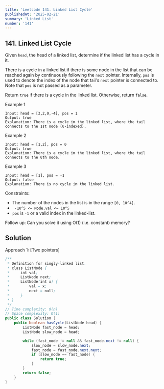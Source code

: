 ```yaml
---
title: 'Leetcode 141. Linked List Cycle'
publishedAt: '2025-02-21'
summary: 'Linked List'
number: '141'
---
```


## 141. Linked List Cycle

Given `head`, the head of a linked list, determine if the linked list has a cycle in it.

There is a cycle in a linked list if there is some node in the list that can be reached again by continuously following the `next` pointer. Internally, `pos` is used to denote the index of the node that tail's `next` pointer is connected to. Note that `pos` is not passed as a parameter.

Return `true` if there is a cycle in the linked list. Otherwise, return `false`.


Example 1
`````
Input: head = [3,2,0,-4], pos = 1
Output: true
Explanation: There is a cycle in the linked list, where the tail connects to the 1st node (0-indexed).
`````

Example 2
`````
Input: head = [1,2], pos = 0
Output: true
Explanation: There is a cycle in the linked list, where the tail connects to the 0th node.
`````

Example 3
`````
Input: head = [1], pos = -1
Output: false
Explanation: There is no cycle in the linked list.
`````


Constraints:

- The number of the nodes in the list is in the range `[0, 10^4]`.
- ` -10^5 <= Node.val <= 10^5`
- `pos` is `-1` or a valid index in the linked-list.


Follow up: Can you solve it using O(1) (i.e. constant) memory?


## Solution
Approach 1: [Two pointers]
````JAVA
/**
 * Definition for singly-linked list.
 * class ListNode {
 *     int val;
 *     ListNode next;
 *     ListNode(int x) {
 *         val = x;
 *         next = null;
 *     }
 * }
 */
// Time complexity: O(n)
// Space complexity: O(1)
public class Solution {
    public boolean hasCycle(ListNode head) {
        ListNode fast_node = head;
        ListNode slow_node = head;

        while (fast_node != null && fast_node.next != null) {
            slow_node = slow_node.next;
            fast_node = fast_node.next.next;
            if (slow_node == fast_node) {
                return true;
            }
        }
        return false;
    }
}
````